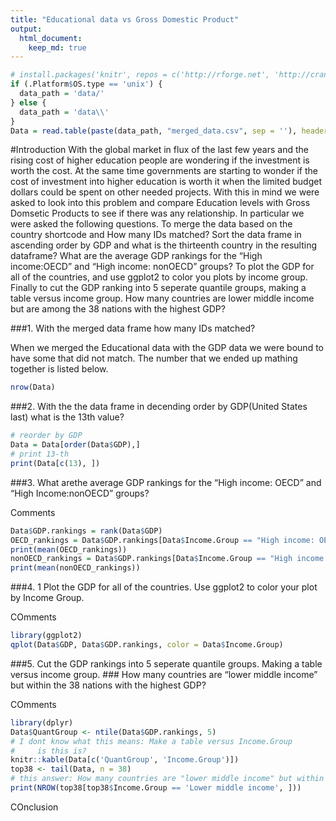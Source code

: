 ```yaml
---
title: "Educational data vs Gross Domestic Product"
output: 
  html_document:
    keep_md: true
---
```

```r
# install.packages('knitr', repos = c('http://rforge.net', 'http://cran.rstudio.org'), type = 'source')
if (.Platform$OS.type == 'unix') {
  data_path = 'data/'
} else {
  data_path = 'data\\'
}
Data = read.table(paste(data_path, "merged_data.csv", sep = ''), header = TRUE, encoding='UTF-8')
```

#Introduction
With the global market in flux of the last few years and the rising cost of higher education people are wondering if the investment is worth the cost.  At the same time governments are starting to wonder if the cost of investment into higher education is worth it when the limited budget dollars could be spent on other needed projects.  With this in mind we were asked to look into this problem and compare Education levels with Gross Domsetic Products to see if there was any relationship.  In particular we were asked the following questions.  To merge the data based on the country shortcode and How many IDs matched?  Sort the data frame in ascending order by GDP and what is the thirteenth country in the resulting dataframe?  What are the average GDP rankings for the "High income:OECD" and "High income: nonOECD" groups? To plot the GDP for all of the countries, and use ggplot2 to color you plots by income group. Finally to cut the GDP ranking into 5 seperate quantile groups, making a table versus income group. How many countries are lower middle income but are among the 38 nations with the highest GDP?

###1. With the merged data frame how many IDs matched?

When we merged the Educational data with the GDP data we were bound to have some that did not match.
The number that we ended up mathing together is listed below.
```r
nrow(Data)
```
###2. With the the data frame in decending order by GDP(United States last) what is the 13th value?

```r
# reorder by GDP
Data = Data[order(Data$GDP),]
# print 13-th
print(Data[c(13), ])
```

###3. What arethe average GDP rankings for the "High income: OECD" and "High Income:nonOECD" groups?

Comments
```r
Data$GDP.rankings = rank(Data$GDP)
OECD_rankings = Data$GDP.rankings[Data$Income.Group == "High income: OECD"]
print(mean(OECD_rankings))
nonOECD_rankings = Data$GDP.rankings[Data$Income.Group == "High income: nonOECD"]
print(mean(nonOECD_rankings))
```
###4. 1	Plot the GDP for all of the countries. Use ggplot2 to color your plot by Income Group.

COmments
```r
library(ggplot2)
qplot(Data$GDP, Data$GDP.rankings, color = Data$Income.Group)
```
###5. Cut the GDP rankings into 5 seperate quantile groups. Making a table versus income group.
###   How many countries are "lower middle income" but within the 38 nations with the highest GDP?

COmments
```r
library(dplyr)
Data$QuantGroup <- ntile(Data$GDP.rankings, 5)
# I dont know what this means: Make a table versus Income.Group
#     is this is?
knitr::kable(Data[c('QuantGroup', 'Income.Group')])
top38 <- tail(Data, n = 38)
# this answer: How many countries are "lower middle income" but within the 38 nations with the highest GDP
print(NROW(top38[top38$Income.Group == 'Lower middle income', ]))
```

COnclusion